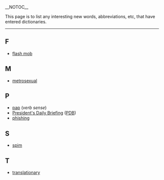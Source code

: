 __NOTOC__

This page is to list any interesting new words, abbreviations, etc, that have entered dictionaries.
----
==F==
*[[flash mob]]

==M==
*[[metrosexual]]

==P==
*[[pap]] (''verb sense'')
*[[President's Daily Briefing]] ([[PDB]])
*[[phishing]]

==S==
*[[spim]]

==T==
*[[translationary]]